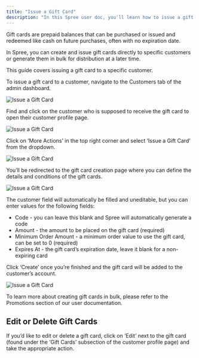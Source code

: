 ```yaml
---
title: "Issue a Gift Card"
description: "In this Spree user doc, you'll learn how to issue a gift to an existing customer."
---
```

Gift cards are prepaid balances that can be purchased or issued and redeemed like cash on future purchases, often with no expiration date.

In Spree, you can create and issue gift cards directly to specific customers or generate them in bulk for distribution at a later time.

This guide covers issuing a gift card to a specific customer.

To issue a gift card to a customer, navigate to the Customers tab of the admin dashboard.

<img alt="Issue a Gift Card" classname="block dark:hidden" src="https://vendo-production-res.cloudinary.com/image/upload/w_1920/q_auto/v1747652499/docs/Customers/Issue%20a%20Gift%20Card/5.3.2.1_Issue_a_Gift_Card_-_Navigate_To_Tab_ts8s7a.png" />

Find and click on the customer who is supposed to receive the gift card to open their customer profile page.

<img alt="Issue a Gift Card" classname="block dark:hidden" src="https://vendo-production-res.cloudinary.com/image/upload/w_1920/q_auto/v1747652498/docs/Customers/Issue%20a%20Gift%20Card/5.3.2.2_Issue_a_Gift_Card_-_Customer_Profile_hgnkd0.png" />

Click on ‘More Actions’ in the top right corner and select ‘Issue a Gift Card’ from the dropdown.

<img alt="Issue a Gift Card" classname="block dark:hidden" src="https://vendo-production-res.cloudinary.com/image/upload/w_1920/q_auto/v1747652352/docs/Customers/Issue%20a%20Gift%20Card/5.3.2.3_Issue_a_Gift_Card_-_Dropdown_Menu_fgzvdy.png" />

You’ll be redirected to the gift card creation page where you can define the details and conditions of the gift cards.

<img alt="Issue a Gift Card" classname="block dark:hidden" src="https://vendo-production-res.cloudinary.com/image/upload/w_1920/q_auto/v1747652497/docs/Customers/Issue%20a%20Gift%20Card/5.3.2.4_Issue_a_Gift_Card_-_Gift_Card_Creation_swstod.png" />

The customer field will automatically be filled and uneditable, but you can enter values for the following fields:

- Code - you can leave this blank and Spree will automatically generate a code
- Amount - the amount to be placed on the gift card (required)
- Minimum Order Amount - a minimum order value to use the gift card, can be set to 0 (required)
- Expires At - the gift card’s expiration date, leave it blank for a non-expiring card

Click ‘Create’ once you’re finished and the gift card will be added to the customer’s account.

<img alt="Issue a Gift Card" classname="block dark:hidden" src="https://vendo-production-res.cloudinary.com/image/upload/w_1920/q_auto/v1747652351/docs/Customers/Issue%20a%20Gift%20Card/5.3.2.5_Issue_a_Gift_Card_-_Gift_Card_Issued_pswuil.png" />

To learn more about creating gift cards in bulk, please refer to the Promotions section of our user documentation.

## Edit or Delete Gift Cards

If you’d like to edit or delete a gift card, click on ‘Edit’ next to the gift card (found under the ‘Gift Cards’ subsection of the customer profile page) and take the appropriate action.